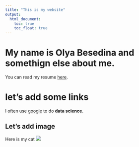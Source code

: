 ```yaml
---
title: "This is my website"
output: 
  html_document:
    toc: true
    toc_float: true
---
```



# My name is Olya Besedina and somethign else about me.
You can read my resume [here](resume.html).

# let's add some links

I often use [google](https://google.com) to do **data science**.

## Let's add image

Here is my cat
![](images/name.jpg)







